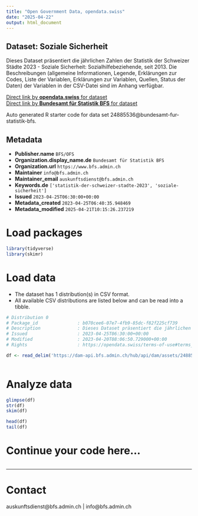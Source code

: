 ```yaml
---
title: "Open Government Data, opendata.swiss"
date: "2025-04-22"
output: html_document
---
```


## Dataset: Soziale Sicherheit

Dieses Dataset präsentiert die jährlichen Zahlen der Statistik der Schweizer Städte 2023 - Soziale Sicherheit: Sozialhilfebeziehende, seit 2013. Die Beschreibungen (allgemeine Informationen, Legende, Erklärungen zur Codes, Liste der Variablen, Erklärungen zur Variablen, Quellen, Status der Daten) der Variablen in der CSV-Datei sind im Anhang verfügbar.

[Direct link by **opendata.swiss** for dataset](https://opendata.swiss/de/dataset/soziale-sicherheit)<br>
[Direct link by **Bundesamt für Statistik BFS** for dataset](https://www.bfs.admin.ch/asset/de/ts-b-ssv-08-2023)

Auto generated R starter code for data set 24885536@bundesamt-fur-statistik-bfs.

## Metadata

- **Publisher.name** `BFS/OFS`
- **Organization.display_name.de** `Bundesamt für Statistik BFS`
- **Organization.url** `https://www.bfs.admin.ch`
- **Maintainer** `info@bfs.admin.ch`
- **Maintainer_email** `auskunftsdienst@bfs.admin.ch`
- **Keywords.de** `['statistik-der-schweizer-stadte-2023', 'soziale-sicherheit']`
- **Issued** `2023-04-25T06:30:00+00:00`
- **Metadata_created** `2023-04-25T06:40:35.948469`
- **Metadata_modified** `2025-04-21T10:15:26.237219`


# Load packages

```r

library(tidyverse)
library(skimr)

```

# Load data

-   The dataset has 1 distribution(s) in CSV format.
-   All available CSV distributions are listed below and can be read into a tibble.

```r

# Distribution 0
# Package_id               : b070cee6-07e7-4fb9-85dc-f82f225cf739
# Description              : Dieses Dataset präsentiert die jährlichen Zahlen der Statistik der Schweizer Städte 2023 - Soziale Sicherheit: Sozialhilfebeziehende, seit 2013. Die Beschreibungen (allgemeine Informationen, Legende, Erklärungen zur Codes, Liste der Variablen, Erklärungen zur Variablen, Quellen, Status der Daten) der Variablen in der CSV-Datei sind im Anhang verfügbar.
# Issued                   : 2023-04-25T06:30:00+00:00
# Modified                 : 2023-04-20T08:06:50.729000+00:00
# Rights                   : https://opendata.swiss/terms-of-use#terms_by_ask

df <- read_delim('https://dam-api.bfs.admin.ch/hub/api/dam/assets/24885539/master')



```

# Analyze data

```r

glimpse(df)
str(df)
skim(df)

head(df)
tail(df)

```

# Continue your code here...

```r

```

------------------------------------------------------------------------

# Contact

auskunftsdienst@bfs.admin.ch | info@bfs.admin.ch

